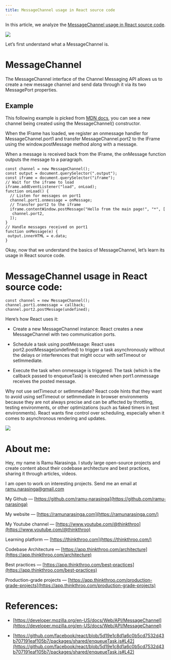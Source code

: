 ```yaml
---
title: MessageChannel usage in React source code
---
```


In this article, we analyze the [MessageChannel usage in React source code](https://github.com/facebook/react/blob/5d19e1c8d1a6c0b5cd7532d43b707191eaf105b7/packages/shared/enqueueTask.js#L42).

![](https://miro.medium.com/v2/resize:fit:875/1*xGkPWAcPPeTFBI0C7PJ33A.png)

Let’s first understand what a MessageChannel is.

# **MessageChannel**

The MessageChannel interface of the Channel Messaging API allows us to create a new message channel and send data through it via its two MessagePort properties.

## **Example**

This following example is picked from [MDN docs](https://developer.mozilla.org/en-US/docs/Web/API/MessageChannel), you can see a new channel being created using the MessageChannel() constructor.

When the IFrame has loaded, we register an onmessage handler for MessageChannel.port1 and transfer MessageChannel.port2 to the IFrame using the window.postMessage method along with a message.

When a message is received back from the IFrame, the onMessage function outputs the message to a paragraph.

```plaintext
const channel = new MessageChannel();
const output = document.querySelector(".output");
const iframe = document.querySelector("iframe");
// Wait for the iframe to load
iframe.addEventListener("load", onLoad);
function onLoad() {
  // Listen for messages on port1
  channel.port1.onmessage = onMessage;
  // Transfer port2 to the iframe
  iframe.contentWindow.postMessage("Hello from the main page!", "*", [
   channel.port2,
  ]);
}
// Handle messages received on port1
function onMessage(e) {
 output.innerHTML = e.data;
}
```

Okay, now that we understand the basics of MessageChannel, let’s learn its usage in React source code.

# **MessageChannel usage in React source code:**

```plaintext
const channel = new MessageChannel();
channel.port1.onmessage = callback;
channel.port2.postMessage(undefined);
```

Here’s how React uses it:

* Create a new MessageChannel instance: React creates a new MessageChannel with two communication ports.
    
* Schedule a task using postMessage: React uses port2.postMessage(undefined) to trigger a task asynchronously without the delays or interferences that might occur with setTimeout or setImmediate.
    
* Execute the task when onmessage is triggered: The task (which is the callback passed to enqueueTask) is executed when port1.onmessage receives the posted message.
    

Why not use setTimeout or setImmediate? React code hints that they want to avoid using setTimeout or setImmediate in browser environments because they are not always precise and can be affected by throttling, testing environments, or other optimizations (such as faked timers in test environments). React wants fine control over scheduling, especially when it comes to asynchronous rendering and updates.

![](https://miro.medium.com/v2/resize:fit:875/1*eJ5Kp1_67hIMjbNVuh08vg.png)

# **About me:**

Hey, my name is Ramu Narasinga. I study large open-source projects and create content about their codebase architecture and best practices, sharing it through articles, videos.

I am open to work on interesting projects. Send me an email at ramu.narasinga@gmail.com

My Github — [https://github.com/ramu-narasinga](https://github.com/ramu-narasinga)

My website — [https://ramunarasinga.com](https://ramunarasinga.com/)

My Youtube channel — [https://www.youtube.com/@thinkthroo](https://www.youtube.com/@thinkthroo)

Learning platform — [https://thinkthroo.com](https://thinkthroo.com/)

Codebase Architecture — [https://app.thinkthroo.com/architecture](https://app.thinkthroo.com/architecture)

Best practices — [https://app.thinkthroo.com/best-practices](https://app.thinkthroo.com/best-practices)

Production-grade projects — [https://app.thinkthroo.com/production-grade-projects](https://app.thinkthroo.com/production-grade-projects)

# **References:**

* [https://developer.mozilla.org/en-US/docs/Web/API/MessageChannel](https://developer.mozilla.org/en-US/docs/Web/API/MessageChannel)
    
* [https://github.com/facebook/react/blob/5d19e1c8d1a6c0b5cd7532d43b707191eaf105b7/packages/shared/enqueueTask.js#L42](https://github.com/facebook/react/blob/5d19e1c8d1a6c0b5cd7532d43b707191eaf105b7/packages/shared/enqueueTask.js#L42)
